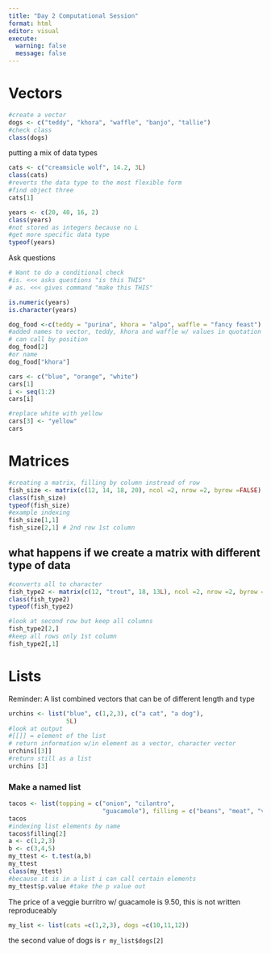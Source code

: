 ```yaml
---
title: "Day 2 Computational Session"
format: html
editor: visual
execute: 
  warning: false
  message: false
---
```


# Vectors

```r
#create a vector
dogs <- c("teddy", "khora", "waffle", "banjo", "tallie")
#check class
class(dogs)

```

putting a mix of data types

```r
cats <- c("creamsicle wolf", 14.2, 3L)
class(cats)
#reverts the data type to the most flexible form
#find object three
cats[1]
```

```r
years <- c(20, 40, 16, 2)
class(years)
#not stored as integers because no L
#get more specific data type
typeof(years)
```

Ask questions

```r
# Want to do a conditional check
#is. <<< asks questions "is this THIS"
# as. <<< gives command "make this THIS"

is.numeric(years)
is.character(years)
```

```r
dog_food <-c(teddy = "purina", khora = "alpo", waffle = "fancy feast")
#added names to vector, teddy, khora and waffle w/ values in quotation marks. 
# can call by position
dog_food[2]
#or name
dog_food["khora"]
```

```r
cars <- c("blue", "orange", "white")
cars[1]
i <- seq(1:2)
cars[i]
```

```r
#replace white with yellow
cars[3] <- "yellow"
cars
```

# Matrices

```r
#creating a matrix, filling by column instread of row
fish_size <- matrix(c(12, 14, 18, 20), ncol =2, nrow =2, byrow =FALSE)
class(fish_size)
typeof(fish_size)
#example indexing
fish_size[1,1]
fish_size[2,1] # 2nd row 1st column

```

## what happens if we create a matrix with different type of data

```r
#converts all to character 
fish_type2 <- matrix(c(12, "trout", 18, 13L), ncol =2, nrow =2, byrow =FALSE)
class(fish_type2)
typeof(fish_type2)

#look at second row but keep all columns
fish_type2[2,]
#keep all rows only 1st column
fish_type2[,1]
```

# Lists

Reminder: A list combined vectors that can be of different length and type

```r
urchins <- list("blue", c(1,2,3), c("a cat", "a dog"),
                5L)
#look at output
#[[]] = element of the list
# return information w/in element as a vector, character vector
urchins[[3]]
#return still as a list
urchins [3]
```

### Make a named list

```r
tacos <- list(topping = c("onion", "cilantro",
                          "guacamole"), filling = c("beans", "meat", "veggie"), price = c(6.75, 8.25, 9.50))
tacos
#indexing list elements by name
tacos$filling[2]
a <- c(1,2,3)
b <- c(3,4,5)
my_ttest <- t.test(a,b)
my_ttest
class(my_ttest)
#because it is in a list i can call certain elements
my_ttest$p.value #take the p value out


```

The price of a veggie burritro w/ guacamole is 9.50, this is not written reproduceably

```r
my_list <- list(cats =c(1,2,3), dogs =c(10,11,12))
```

the second value of dogs is `r my_list$dogs[2]`
